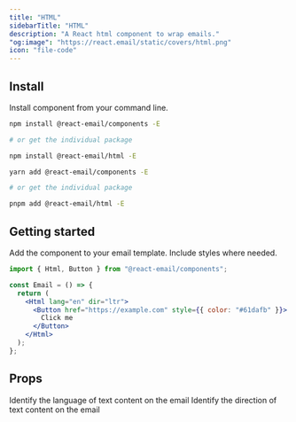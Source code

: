 ```yaml
---
title: "HTML"
sidebarTitle: "HTML"
description: "A React html component to wrap emails."
"og:image": "https://react.email/static/covers/html.png"
icon: "file-code"
---
```


## Install

Install component from your command line.

<CodeGroup>

```sh npm
npm install @react-email/components -E

# or get the individual package

npm install @react-email/html -E
```

```sh yarn
yarn add @react-email/components -E

# or get the individual package

pnpm add @react-email/html -E
```

</CodeGroup>

## Getting started

Add the component to your email template. Include styles where needed.

```jsx
import { Html, Button } from "@react-email/components";

const Email = () => {
  return (
    <Html lang="en" dir="ltr">
      <Button href="https://example.com" style={{ color: "#61dafb" }}>
        Click me
      </Button>
    </Html>
  );
};
```

## Props

<ResponseField name="lang" type="string" default="en">
  Identify the language of text content on the email
</ResponseField>
<ResponseField name="dir" type="string" default="ltr">
  Identify the direction of text content on the email
</ResponseField>

<Snippet file="support.mdx" />
